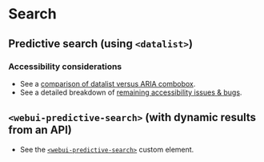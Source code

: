 
<Meta of={Search} />

# Search
<Canvas of={Search.Search} />

## Predictive search (using `<datalist>`)

### Accessibility considerations
- See a [comparison of datalist versus ARIA combobox](https://www.webaxe.org/datalist-over-aria-combobox/).
- See a detailed breakdown of [remaining accessibility issues & bugs](https://adrianroselli.com/2023/06/under-engineered-comboboxen.html).

<Canvas of={Search.SearchDatalist} />

## `<webui-predictive-search>` (with dynamic results from an API)
- See the [`<webui-predictive-search>`](/docs/web-components-or-custom-elements-webui-predictive-search--docs) custom element.
